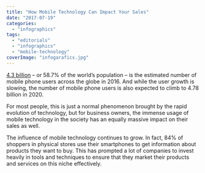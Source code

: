 ```yaml
---
title: "How Mobile Technology Can Impact Your Sales"
date: "2017-07-19"
categories: 
  - "infographics"
tags: 
  - "editorials"
  - "infographics"
  - "mobile-technology"
coverImage: "infogarafics.jpg"
---
```


[4.3 billion](https://www.emarketer.com/Article/Mobile-Phone-Smartphone-Usage-Varies-Globally/1014738) – or 58.7% of the world’s population – is the estimated number of mobile phone users across the globe in 2016. And while the user growth is slowing, the number of mobile phone users is also expected to climb to 4.78 billion in 2020.

For most people, this is just a normal phenomenon brought by the rapid evolution of technology, but for business owners, the immense usage of mobile technology in the society has an equally massive impact on their sales as well.

The influence of mobile technology continues to grow. In fact, 84% of shoppers in physical stores use their smartphones to get information about products they want to buy. This has prompted a lot of companies to invest heavily in tools and techniques to ensure that they market their products and services on this niche effectively.
